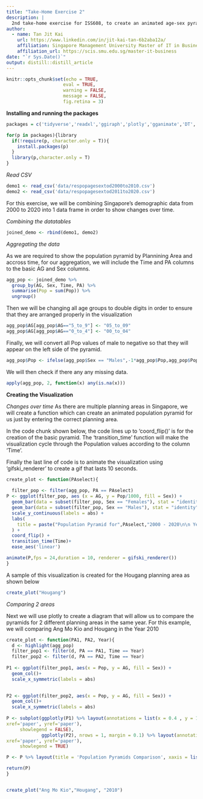```yaml
---
title: "Take-Home Exercise 2"
description: |
  2nd take-home exercise for ISS608, to create an animated age-sex pyramid to show the changes in Singapore demographics from 2000 to 2020. Additionally, we have also created an interactive subplot which allows us to compare the pyramids of 2 planning areas in the same year.
author:
  - name: Tan Jit Kai
    url: https://www.linkedin.com/in/jit-kai-tan-6b2aba12a/
    affiliation: Singapore Management University Master of IT in Business
    affiliation_url: https://scis.smu.edu.sg/master-it-business
date: "`r Sys.Date()`"
output: distill::distill_article
---
```


```r
knitr::opts_chunk$set(echo = TRUE,
                     eval = TRUE,
                     warning = FALSE,
                     message = FALSE,
                     fig.retina = 3)
```

__Installing and running the packages__
```r
packages = c('tidyverse','readxl','ggiraph','plotly','gganimate','DT','patchwork','gifski','gapminder','lemon')

for(p in packages){library
  if(!require(p, character.only = T)){
    install.packages(p)
  }
  library(p,character.only = T)
}
```

_Read CSV_
```r
demo1 <- read_csv('data/respopagesextod2000to2010.csv')
demo2 <- read_csv('data/respopagesextod2011to2020.csv')
```

For this exercise, we will be combining Singapore's demographic data from 2000 to 2020 into 1 data frame in order to show changes over time.

_Combining the datatables_
```r
joined_demo <- rbind(demo1, demo2)
```

_Aggregating the data_

As we are required to show the population pyramid by Plannining Area and accross time, for our aggregation, we will include the Time and PA columns to the basic AG and Sex columns.

```r
agg_pop <- joined_demo %>%
  group_by(AG, Sex, Time, PA) %>%
  summarise(Pop = sum(Pop)) %>%
  ungroup()
```

Then we will be changing all age groups to double digits in order to ensure that they are arranged properly in the visualization

```r
agg_pop$AG[agg_pop$AG=="5_to_9"] <- "05_to_09"
agg_pop$AG[agg_pop$AG=="0_to_4"] <- "00_to_04"
```
Finally, we will convert all Pop values of male to negative so that they will appear on the left side of the pyramid.

```r
agg_pop$Pop <- ifelse(agg_pop$Sex == "Males",-1*agg_pop$Pop,agg_pop$Pop)
```

We will then check if there any any missing data.

```r
apply(agg_pop, 2, function(x) any(is.na(x)))
```

__Creating the Visualization__

_Changes over time_
As there are multiple planning areas in Singapore, we will create a function which can create an animated population pyramid for us just by entering the correct planning area.

In the code chunk shown below, the code lines up to 'coord_flip()' is for the creation of the basic pyramid. The 'transition_time' function will make the visualization cycle through the Population values according to the column 'Time'.

Finally the last line of code is to animate the visualization using 'gifski_renderer' to create a gif that lasts 10 seconds.

```r
create_plot <- function(PAselect){
  
  filter_pop <- filter(agg_pop, PA == PAselect)
P <- ggplot(filter_pop, aes (x = AG, y = Pop/1000, fill = Sex)) +
  geom_bar(data = subset(filter_pop, Sex == "Females"), stat = "identity") +
  geom_bar(data = subset(filter_pop, Sex == "Males"), stat = "identity") +
  scale_y_continuous(labels = abs) +
  labs(
    title = paste("Population Pyramid for",PAselect,"2000 - 2020\n\n Year: {as.integer(frame_time)}"), x = "Age Group", y = "Population in thousands"
  ) +
  coord_flip() +
  transition_time(Time)+
  ease_aes('linear')

animate(P,fps = 24,duration = 10, renderer = gifski_renderer())
}
```

A sample of this visualization is created for the Hougang planning area as shown below


```r
create_plot("Hougang")
```

_Comparing 2 areas_

Next we will use plotly to create a diagram that will allow us to compare the pyramids for 2 different planning areas in the same year.
For this example, we will comparing Ang Mo Kio and Hougang in the Year 2010

```r

create_plot <- function(PA1, PA2, Year){
  d <- highlight(agg_pop)
  filter_pop1 <- filter(d, PA == PA1, Time == Year)
  filter_pop2 <- filter(d, PA == PA2, Time == Year)
   
P1 <- ggplot(filter_pop1, aes(x = Pop, y = AG, fill = Sex)) +
  geom_col()+
  scale_x_symmetric(labels = abs)
   

P2 <- ggplot(filter_pop2, aes(x = Pop, y = AG, fill = Sex)) +
  geom_col()+
  scale_x_symmetric(labels = abs)
   
P <- subplot(ggplotly(P1) %>% layout(annotations = list(x = 0.4 , y = 1.05, text = PA1, showarrow = F, 
xref='paper', yref='paper'), 
     showlegend = FALSE),
             ggplotly(P2), nrows = 1, margin = 0.1) %>% layout(annotations = list(x = 0.9 , y = 1.05, text = PA2, showarrow = F, 
xref='paper', yref='paper'), 
     showlegend = TRUE) 

P <- P %>% layout(title = 'Population Pyramids Comparison', xaxis = list(title = "Population Count"),yaxis = list(title = "Age Group"))

return(P)
}


create_plot("Ang Mo Kio","Hougang", "2010")
```